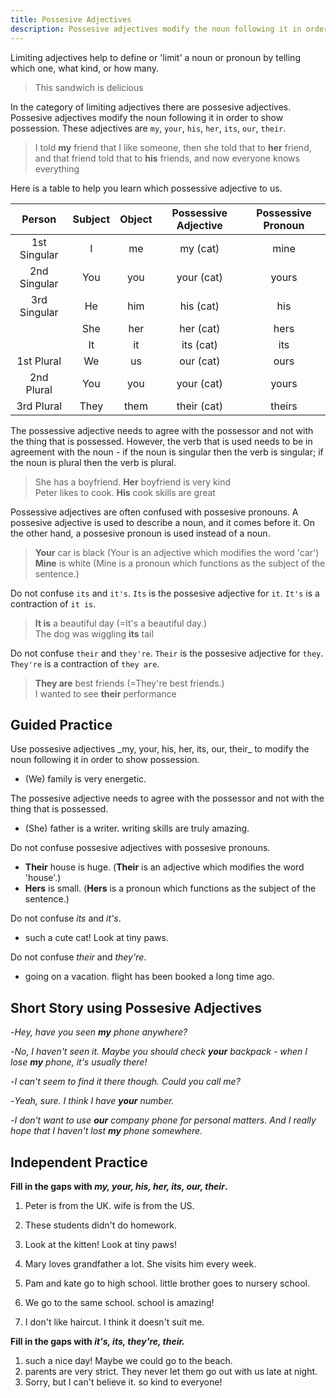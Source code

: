 ```yaml
---
title: Possesive Adjectives
description: Possesive adjectives modify the noun following it in order to show possession
---
```


Limiting adjectives help to define or 'limit' a noun or pronoun by telling which one, what kind, or how many.

> This sandwich is delicious

In the category of limiting adjectives there are possesive adjectives. Possesive adjectives modify the noun following it in order to show possession. These adjectives are `my`, `your`, `his`, `her`, `its`, `our`, `their`.

> I told **my** friend that I like someone, then she told that to **her** friend, and that friend told that to **his** friends, and now everyone knows everything

Here is a table to help you learn which possessive adjective to us.

|    Person    | Subject | Object | Possessive Adjective | Possessive Pronoun |
| :----------: | :-----: | :----: | :------------------: | :----------------: |
| 1st Singular |    I    |   me   |       my (cat)       |        mine        |
| 2nd Singular |   You   |  you   |      your (cat)      |       yours        |
| 3rd Singular |   He    |  him   |      his (cat)       |        his         |
|              |   She   |  her   |      her (cat)       |        hers        |
|              |   It    |   it   |      its (cat)       |        its         |
|  1st Plural  |   We    |   us   |      our (cat)       |        ours        |
|  2nd Plural  |   You   |  you   |      your (cat)      |       yours        |
|  3rd Plural  |  They   |  them  |     their (cat)      |       theirs       |

The possessive adjective needs to agree with the possessor and not with the thing that is possessed. However, the verb that is used needs to be in agreement with the noun - if the noun is singular then the verb is singular; if the noun is plural then the verb is plural.

> She has a boyfriend. **Her** boyfriend is very kind  
> Peter likes to cook. **His** cook skills are great

Possessive adjectives are often confused with possesive pronouns. A possesive adjective is used to describe a noun, and it comes before it. On the other hand, a possesive pronoun is used instead of a noun.

> **Your** car is black (Your is an adjective which modifies the word 'car')  
> **Mine** is white (Mine is a pronoun which functions as the subject of the sentence.)

Do not confuse `its` and `it's`. `Its` is the possesive adjective for `it`. `It's` is a contraction of `it is`.

> **It is** a beautiful day (=It's a beautiful day.)  
> The dog was wiggling **its** tail

Do not confuse `their` and `they're`. `Their` is the possesive adjective for `they`. `They're` is a contraction of `they are`.

> **They are** best friends (=They're best friends.)  
> I wanted to see **their** performance

## Guided Practice

<Callout mt={8}>
  Use possesive adjectives _my, your, his, her, its, our, their_ to modify the noun
  following it in order to show possession.
</Callout>

- (We) <Blank /> family is very energetic. <Tooltip content="Our" />

<Callout>
  The possesive adjective needs to agree with the possessor and not with the thing that is
  possessed.
</Callout>

- (She) <Blank /> father is a writer. <Blank /> writing skills are truly amazing. <Tooltip content="Her father is a writer. His writing skill are truly amazing." />

<Callout>Do not confuse possesive adjectives with possesive pronouns.</Callout>

- **Their** house is huge. (**Their** is an adjective which modifies the word 'house'.)
- **Hers** is small. (**Hers** is a pronoun which functions as the subject of the sentence.)

<Callout>Do not confuse _its_ and _it's_.</Callout>

- <Blank /> such a cute cat! Look at <Blank /> tiny paws.
  <Tooltip content="It's such a cute cat! Look at its tiny paws" />

<Callout>Do not confuse _their_ and _they're_.</Callout>

- <Blank /> going on a vacation. <Blank /> flight has been booked a long time ago.
  <Tooltip content="They're going on a vacation. Their flight has been booked a long time ago." />

## Short Story using Possesive Adjectives

-_Hey, have you seen **my** phone anywhere?_

-_No, I haven't seen it. Maybe you should check **your** backpack - when I lose **my** phone, it's usually there!_

-_I can't seem to find it there though. Could you call me?_

-_Yeah, sure. I think I have **your** number._

-_I don't want to use **our** company phone for personal matters. And I really hope that I haven't lost **my** phone somewhere._

## Independent Practice

**Fill in the gaps with _my, your, his, her, its, our, their_.**

1. Peter is from the UK. <Blank /> wife is from the US. <Tooltip content="His" />

2. These students didn't do <Blank /> homework. <Tooltip content="their" />

3. Look at the kitten! Look at <Blank /> tiny paws! <Tooltip content="its" />

4. Mary loves <Blank /> grandfather a lot. She visits him every week. <Tooltip content="her" />

5. Pam and kate go to high school. <Blank /> little brother goes to nursery school. <Tooltip content="Their" />

6. We go to the same school. <Blank /> school is amazing! <Tooltip content="Our" />

7. I don't like <Blank /> haircut. I think it doesn't suit me. <Tooltip content="my" />

**Fill in the gaps with _it's, its, they're, their._**

1. <Blank /> such a nice day! Maybe we could go to the beach. <Tooltip content="It's" />
2. <Blank /> parents are very strict. They never let them go out with us late at night.
   <Tooltip content="Their" />
3. Sorry, but I can't believe it. <Blank /> so kind to everyone! <Tooltip content="They're" />

